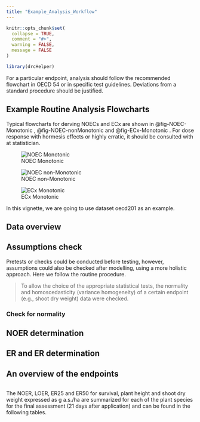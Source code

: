```yaml
---
title: "Example_Analysis_Workflow"
---
```


```r
knitr::opts_chunk$set(
  collapse = TRUE,
  comment = "#>",
  warning = FALSE,
  message = FALSE
)
```

```r
library(drcHelper)
```


For a particular endpoint, analysis should follow the recommended flowchart in OECD 54 or in specific test guidelines. Deviations from a standard procedure should be justified.

## Example Routine Analysis Flowcharts

Typical flowcharts for derving NOECs and ECx are shown in @fig-NOEC-Monotonic , @fig-NOEC-nonMonotonic and @fig-ECx-Monotonic . For dose response with hormesis effects or highly erratic, it should be consulted with at statistician. 

![NOEC Monotonic](./articles/assets/NOEC_Monotonic.png){#fig-NOEC-Monotonic}



![NOEC non-Monotonic](./articles/assets/NOEC_nonMonotonic.png){#fig-NOEC-nonMonotonic}


![ECx Monotonic](./articles/assets/ECx_monotonic.png){#fig-ECx-Monotonic}

In this vignette, we are going to use dataset oecd201 as an example.

## Data overview


## Assumptions check

Pretests or checks could be conducted before testing, however, assumptions could also be checked after modelling, using a more holistic approach. Here we follow the routine procedure. 

> To allow the choice of the appropriate statistical tests, the normality and homoscedasticity (variance homogeneity) of a certain endpoint (e.g., shoot dry weight) data were checked.



### Check for normality


## NOER determination


## ER and ER determination 



## An overview of the endpoints

```r

```


The NOER, LOER, ER25 and ER50 for survival, plant height and shoot dry weight expressed as g a.s./ha
are summarized for each of the plant species for the final assessment (21 days after application) and can
be found in the following tables.


